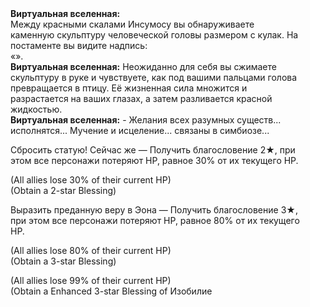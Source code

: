 {{Диалог Начало}}
:'''Виртуальная вселенная:''' <br />Между красными скалами Инсумосу вы обнаруживаете каменную скульптуру человеческой головы размером с кулак. На постаменте вы видите надпись:<br />«{{Rubi|Яоши|Эон Изобилия}}».
:'''Виртуальная вселенная:''' Неожиданно для себя вы сжимаете скульптуру в руке и чувствуете, как под вашими пальцами голова превращается в птицу. Её жизненная сила множится и разрастается на ваших глазах, а затем разливается красной жидкостью.
:'''Виртуальная вселенная:''' - Желания всех разумных существ... исполнятся... Мучение и исцеление... связаны в симбиозе...
:{{Диалог|Звезда}} Сбросить статую! Сейчас же &mdash; Получить благословение 2★, при этом все персонажи потеряют НР, равное 30% от их текущего НР.
:;(All allies lose 30% of their current HP)
:;(Obtain a 2-star Blessing)
:{{Диалог|Звезда}} Выразить преданную веру в Эона &mdash; Получить благословение 3★, при этом все персонажи потеряют НР, равное 80% от их текущего НР.
:;(All allies lose 80% of their current HP)
:;(Obtain a 3-star Blessing)
:{{SU Special Dialogue|Изобилие|Стать фанатичным последователем...|Получить усиленное благословение Изобилия 3★, при этом все персонажи потеряют НР, равное 99% от их текущего НР.}}
:;(All allies lose 99% of their current HP)
:;(Obtain a Enhanced 3-star Blessing of Изобилие
{{Диалог Конец}}